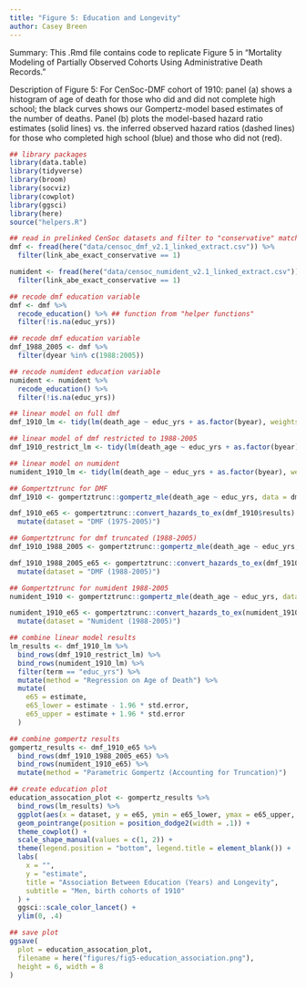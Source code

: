 ```yaml
---
title: "Figure 5: Education and Longevity"
author: Casey Breen 
---
```


Summary: This .Rmd file contains code to replicate Figure 5 in "Mortality Modeling of Partially Observed Cohorts Using Administrative Death Records." 

Description of Figure 5: For CenSoc-DMF cohort of 1910: panel (a) shows a histogram of age of death for those who did and did not complete high school; the black curves shows our Gompertz-model based estimates of the number of deaths.  Panel (b) plots the model-based hazard ratio estimates (solid lines) vs. the inferred observed hazard ratios (dashed lines) for those who completed high school (blue) and those who did not (red).

```r
## library packages
library(data.table)
library(tidyverse)
library(broom)
library(socviz)
library(cowplot)
library(ggsci)
library(here)
source("helpers.R")
```



```r
## read in prelinked CenSoc datasets and filter to "conservative" matches
dmf <- fread(here("data/censoc_dmf_v2.1_linked_extract.csv")) %>%
  filter(link_abe_exact_conservative == 1)

numident <- fread(here("data/censoc_numident_v2.1_linked_extract.csv")) %>%
  filter(link_abe_exact_conservative == 1)
```



```r
## recode dmf education variable
dmf <- dmf %>%
  recode_education() %>% ## function from "helper functions"
  filter(!is.na(educ_yrs))

## recode dmf education variable
dmf_1988_2005 <- dmf %>%
  filter(dyear %in% c(1988:2005))

## recode numident education variable
numident <- numident %>%
  recode_education() %>%
  filter(!is.na(educ_yrs))
```


```r
## linear model on full dmf
dmf_1910_lm <- tidy(lm(death_age ~ educ_yrs + as.factor(byear), weights = weight_conservative, data = dmf %>% filter(byear %in% 1905:1914) %>% sample_n(100000))) %>% mutate(dataset = "DMF (1975-2005)")

## linear model of dmf restricted to 1988-2005
dmf_1910_restrict_lm <- tidy(lm(death_age ~ educ_yrs + as.factor(byear), weights = weight_conservative, data = dmf_1988_2005 %>% filter(byear %in% 1905:1914) %>% sample_n(100000))) %>% mutate(dataset = "DMF (1988-2005)")

## linear model on numident
numident_1910_lm <- tidy(lm(death_age ~ educ_yrs + as.factor(byear), weights = weight_conservative, data = numident %>% filter(byear %in% c(1905:1914) & sex == 1) %>% sample_n(100000))) %>% mutate(dataset = "Numident (1988-2005)")
```


```r
## Gompertztrunc for DMF
dmf_1910 <- gompertztrunc::gompertz_mle(death_age ~ educ_yrs, data = dmf %>% filter(byear %in% 1905:1914), weights = weight_conservative)

dmf_1910_e65 <- gompertztrunc::convert_hazards_to_ex(dmf_1910$results) %>%
  mutate(dataset = "DMF (1975-2005)")

## Gompertztrunc for dmf truncated (1988-2005)
dmf_1910_1988_2005 <- gompertztrunc::gompertz_mle(death_age ~ educ_yrs, data = dmf_1988_2005 %>% filter(byear %in% 1905:1914), left_trunc = 1988, right_trunc = 2005, weights = weight_conservative)

dmf_1910_1988_2005_e65 <- gompertztrunc::convert_hazards_to_ex(dmf_1910_1988_2005$results) %>%
  mutate(dataset = "DMF (1988-2005)")

## Gompertztrunc for numident 1988-2005
numident_1910 <- gompertztrunc::gompertz_mle(death_age ~ educ_yrs, data = numident %>% filter(byear %in% 1905:1914 & sex == 1), left_trunc = 1988, right_trunc = 2005, weights = weight_conservative)

numident_1910_e65 <- gompertztrunc::convert_hazards_to_ex(numident_1910$results) %>%
  mutate(dataset = "Numident (1988-2005)")
```


```r
## combine linear model results
lm_results <- dmf_1910_lm %>%
  bind_rows(dmf_1910_restrict_lm) %>%
  bind_rows(numident_1910_lm) %>%
  filter(term == "educ_yrs") %>%
  mutate(method = "Regression on Age of Death") %>%
  mutate(
    e65 = estimate,
    e65_lower = estimate - 1.96 * std.error,
    e65_upper = estimate + 1.96 * std.error
  )

## combine gompertz results
gompertz_results <- dmf_1910_e65 %>%
  bind_rows(dmf_1910_1988_2005_e65) %>%
  bind_rows(numident_1910_e65) %>%
  mutate(method = "Parametric Gompertz (Accounting for Truncation)")

## create education plot
education_assocation_plot <- gompertz_results %>%
  bind_rows(lm_results) %>%
  ggplot(aes(x = dataset, y = e65, ymin = e65_lower, ymax = e65_upper, color = method, shape = method)) +
  geom_pointrange(position = position_dodge2(width = .1)) +
  theme_cowplot() +
  scale_shape_manual(values = c(1, 2)) +
  theme(legend.position = "bottom", legend.title = element_blank()) +
  labs(
    x = "",
    y = "estimate",
    title = "Association Between Education (Years) and Longevity",
    subtitle = "Men, birth cohorts of 1910"
  ) +
  ggsci::scale_color_lancet() +
  ylim(0, .4)

## save plot
ggsave(
  plot = education_assocation_plot,
  filename = here("figures/fig5-education_association.png"),
  height = 6, width = 8
)
```



